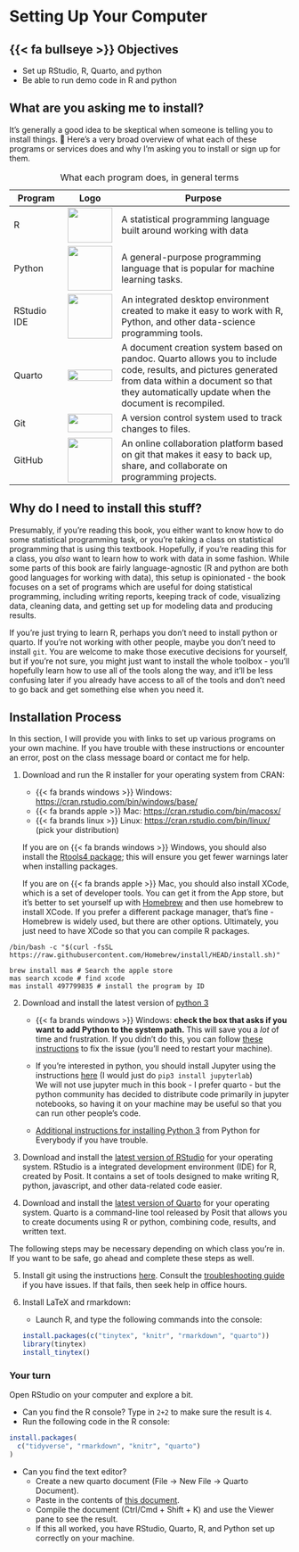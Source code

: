 # Setting Up Your Computer {#sec-setting-up}

## {{< fa bullseye >}} Objectives

-   Set up RStudio, R, Quarto, and python
-   Be able to run demo code in R and python

## What are you asking me to install?

It's generally a good idea to be skeptical when someone is telling you to install things.
🤨 Here's a very broad overview of what each of these programs or services does and why I'm asking you to install or sign up for them.

| Program     | Logo                                                                                                                                       | Purpose                                                                                                                                                                                                       |
|--------------|--------------|---------------------------------------------|
| R           | ![](https://www.r-project.org/Rlogo.png){width="80" height="63"}                                                                           | A statistical programming language built around working with data                                                                                                                                             |
| Python      | ![](https://s3.dualstack.us-east-2.amazonaws.com/pythondotorg-assets/media/community/logos/python-logo-only.png){width="80"}               | A general-purpose programming language that is popular for machine learning tasks.                                                                                                                            |
| RStudio IDE | ![](../images/tools/RStudio-Ball.png){width="80"}                                                       | An integrated desktop environment created to make it easy to work with R, Python, and other data-science programming tools.                                                                                   |
| Quarto      | ![](https://quarto.org/quarto.png){width="80" height="20"}                                                                                 | A document creation system based on pandoc. Quarto allows you to include code, results, and pictures generated from data within a document so that they automatically update when the document is recompiled. |
| Git         | ![](https://upload.wikimedia.org/wikipedia/commons/thumb/e/e0/Git-logo.svg/1920px-Git-logo.svg.png){width="80" height="33"}                | A version control system used to track changes to files.                                                                                                                                                      |
| GitHub      | ![](https://upload.wikimedia.org/wikipedia/commons/thumb/c/c2/GitHub_Invertocat_Logo.svg/800px-GitHub_Invertocat_Logo.svg.png){width="80"} | An online collaboration platform based on git that makes it easy to back up, share, and collaborate on programming projects.                                                                                  |

: What each program does, in general terms

## Why do I need to install this stuff?

Presumably, if you're reading this book, you either want to know how to do some statistical programming task, or you're taking a class on statistical programming that is using this textbook. 
Hopefully, if you're reading this for a class, you *also* want to learn how to work with data in some fashion. 
While some parts of this book are fairly language-agnostic (R and python are both good languages for working with data), this setup is opinionated - the book focuses on a set of programs which are useful for doing statistical programming, including writing reports, keeping track of code, visualizing data, cleaning data, and getting set up for modeling data and producing results. 

If you're just trying to learn R, perhaps you don't need to install python or quarto.
If you're not working with other people, maybe you don't need to install `git`. 
You are welcome to make those executive decisions for yourself, but if you're not sure, you might just want to install the whole toolbox - you'll hopefully learn how to use all of the tools along the way, and it'll be less confusing later if you already have access to all of the tools and don't need to go back and get something else when you need it.

## Installation Process

In this section, I will provide you with links to set up various programs on your own machine.
If you have trouble with these instructions or encounter an error, post on the class message board or contact me for help.

1.  Download and run the R installer for your operating system from CRAN:

    -   {{< fa brands windows >}} Windows: <https://cran.rstudio.com/bin/windows/base/>
    -   {{< fa brands apple >}} Mac: <https://cran.rstudio.com/bin/macosx/>
    -   {{< fa brands linux >}} Linux: <https://cran.rstudio.com/bin/linux/> (pick your distribution)

    If you are on {{< fa brands windows >}} Windows, you should also install the [Rtools4 package](https://cran.rstudio.com/bin/windows/Rtools/); this will ensure you get fewer warnings later when installing packages.
    
    If you are on {{< fa brands apple >}} Mac, you should also install XCode, which is a set of developer tools. You can get it from the App store, but it's better to set yourself up with  [Homebrew](https://brew.sh/) and then use homebrew to install XCode. If you prefer a different package manager, that's fine - Homebrew is widely used, but there are other options. Ultimately, you just need to have XCode so that you can compile R packages. 

```
/bin/bash -c "$(curl -fsSL https://raw.githubusercontent.com/Homebrew/install/HEAD/install.sh)"
```

```
brew install mas # Search the apple store
mas search xcode # find xcode
mas install 497799835 # install the program by ID
```

2.  Download and install the latest version of [python 3](https://www.python.org/downloads/)

    -   {{< fa brands windows >}} Windows: **check the box that asks if you want to add Python to the system path.**
        This will save you a *lot* of time and frustration. If you didn't do this, you can follow [these instructions](https://www.geeksforgeeks.org/how-to-add-python-to-windows-path/) to fix the issue (you'll need to restart your machine).

    -   If you're interested in python, you should install Jupyter using the instructions [here](https://jupyter.org/install) (I would just do `pip3 install jupyterlab`)\
        We will not use jupyter much in this book - I prefer quarto - but the python community has decided to distribute code primarily in jupyter notebooks, so having it on your machine may be useful so that you can run other people's code.

    -   [Additional instructions for installing Python 3](https://www.py4e.com/lessons/install) from Python for Everybody if you have trouble.

3.  Download and install the [latest version of RStudio](https://posit.co/download/rstudio-desktop/#download) for your operating system.
    RStudio is a integrated development environment (IDE) for R, created by Posit.
    It contains a set of tools designed to make writing R, python, javascript, and other data-related code easier.

4.  Download and install the [latest version of Quarto](https://quarto.org/#getting-started) for your operating system.
    Quarto is a command-line tool released by Posit that allows you to create documents using R or python, combining code, results, and written text.

The following steps may be necessary depending on which class you're in.
If you want to be safe, go ahead and complete these steps as well.

5.  Install git using the instructions [here](https://happygitwithr.com/install-git.html).
    Consult the [troubleshooting guide](https://happygitwithr.com/troubleshooting.html) if you have issues.
    If that fails, then seek help in office hours.

6.  Install LaTeX and rmarkdown:

    -   Launch R, and type the following commands into the console:

    ```r
    install.packages(c("tinytex", "knitr", "rmarkdown", "quarto"))
    library(tinytex)
    install_tinytex()
    ```

::: callout-tip
### Your turn {.unnumbered}

Open RStudio on your computer and explore a bit.

-   Can you find the R console? Type in `2+2` to make sure the result is `4`.
-   Run the following code in the R console:

``` r
install.packages(
  c("tidyverse", "rmarkdown", "knitr", "quarto")
)
```

-   Can you find the text editor?
    -   Create a new quarto document (File -\> New File -\> Quarto Document).
    -   Paste in the contents of [this document](../files/getting-started-r-python.qmd).
    -   Compile the document (Ctrl/Cmd + Shift + K) and use the Viewer pane to see the result.
    -   If this all worked, you have RStudio, Quarto, R, and Python set up correctly on your machine.
:::
